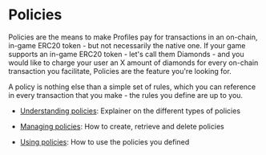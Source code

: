 # Policies

Policies are the means to make Profiles pay for transactions in an on-chain, in-game ERC20 token - but not necessarily the native one. If your game supports an in-game ERC20 token - let's call them Diamonds - and you would like to charge your user an X amount of diamonds for every on-chain transaction you facilitate, Policies are the feature you're looking for.

A policy is nothing else than a simple set of rules, which you can reference in every transaction that you make - the rules you define are up to you.

- [Understanding policies](/service/policies/understanding-policies): Explainer on the different types of policies

- [Managing policies](/service/policies/managing-policies): How to create, retrieve and delete policies

- [Using policies](/service/policies/using-policies): How to use the policies you defined
